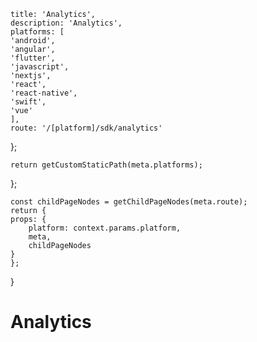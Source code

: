 

    title: 'Analytics',
    description: 'Analytics',
    platforms: [
    'android',
    'angular',
    'flutter',
    'javascript',
    'nextjs',
    'react',
    'react-native',
    'swift',
    'vue'
    ],
    route: '/[platform]/sdk/analytics'
};

    return getCustomStaticPath(meta.platforms);
};

    const childPageNodes = getChildPageNodes(meta.route);
    return {
    props: {
        platform: context.params.platform,
        meta,
        childPageNodes
    }
    };
}

# Analytics

<Overview childPageNodes={props.childPageNodes} />
    
